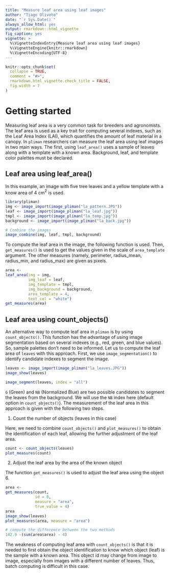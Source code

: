 ```yaml
---
title: "Measure leaf area using leaf images"
author: "Tiago Olivoto"
date: "`r Sys.Date()`"
always_allow_html: yes
output: rmarkdown::html_vignette
fig_caption: yes
vignette: >
  %\VignetteIndexEntry{Measure leaf area using leaf images}
  %\VignetteEngine{knitr::rmarkdown}
  %\VignetteEncoding{UTF-8}
---
```


```r
knitr::opts_chunk$set(
  collapse = TRUE,
  comment = "#>",
  rmarkdown.html_vignette.check_title = FALSE,
  fig.width = 7
)
```

# Getting started

Measuring leaf area is a very common task for breeders and agronomists. The leaf area is used as a key trait for computing several indexes, such as the Leaf Area Index (LAI), which quantifies the amount of leaf material in a canopy. In `pliman` researchers can measure the leaf area using leaf images in two main ways. The first, using `leaf_area()` uses a sample of leaves along with a template with a known area. Background, leaf, and template color palettes must be declared. 


## Leaf area using leaf_area()

In this example, an image with five tree leaves and a yellow template with a know area of 4 cm$^2$ is used.

```r
library(pliman)
img <- image_import(image_pliman("la_pattern.JPG"))
leaf <- image_import(image_pliman("la_leaf.jpg"))
tmpl <- image_import(image_pliman("la_temp.jpg"))
background <- image_import(image_pliman("la_back.jpg"))

# Combine the images
image_combine(img, leaf, tmpl, background)

```


To compute the leaf area in the image, the following function is used. Then, `get_measures()` is used to get the values given in the scale of `area_template` argument. The other measures (namely, perimeter, radius_mean, radius_min, and radius_max) are given as pixels.

```r
area <- 
leaf_area(img = img,
          img_leaf = leaf,
          img_template = tmpl,
          img_background = background,
          area_template = 4,
          text_col = "white")
get_measures(area)

```


## Leaf area using count_objects()

An alternative way to compute leaf area in `pliman` is by using `count_objects()`. This function has the advantage of using image segmentation based on several indexes (e.g., red, green, and blue values). So, sample palettes don't need to be informed. Let us to compute the leaf area of `leaves` with this approach. First, we use `image_segmentation()` to identify candidate indexes to segment the image.

```r
leaves <- image_import(image_pliman("la_leaves.JPG"))
image_show(leaves)

```

```r
image_segment(leaves, index = "all")
```

`G` (Green) and `NB` (Normalized Blue) are two possible candidates to segment the leaves from the background. We will use the `NB` index here (default option in `count_objects()`). The measurement of the leaf area in this approach is given with the following two steps.

1. Count the number of objects (leaves in this case)

Here, we need to combine `count_objects()` and `plot_measures()` to obtain the identification of each leaf, allowing the further adjustment of the leaf area.

```r
count <- count_objects(leaves)
plot_measures(count)
```


2. Adjust the leaf area by the area of the known object

The function `get_measures()` is used to adjust the leaf area using the object 6.
```r
area <- 
get_measures(count,
             id = 6,
             measure = "area",
             true_value = 4)
area
image_show(leaves)
plot_measures(area, measure = "area")

# compute the difference between the two methods
142.9 -(sum(area$area) - 4)
```


The weakness of computing leaf area with `count_objects()` is that it is needed to first obtain the object identification to know which object (leaf) is the sample with a known area. This object id may change from image to image, especially from images with a different number of leaves. Thus, batch computing is difficult in this case.


